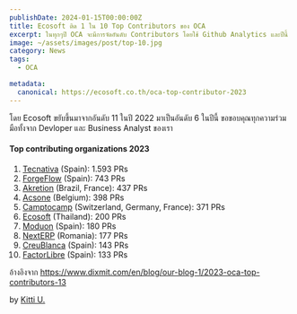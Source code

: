 ```yaml
---
publishDate: 2024-01-15T00:00:00Z
title: Ecosoft ติด 1 ใน 10 Top Contributors ของ OCA 
excerpt: ในทุกๆปี OCA จะมีการจัดอันดับ Contributors โดยใช้ Github Analytics และปีนี้ Ecosoft ติด Top Ten
image: ~/assets/images/post/top-10.jpg
category: News
tags:
  - OCA

metadata:
  canonical: https://ecosoft.co.th/oca-top-contributor-2023
---
```


โดย Ecosoft ขยับขึ้นมาจากอันดับ 11 ในปี 2022 มาเป็นอันดับ 6 ในปีนี้ ขอขอบคุณทุกความร่วมมือทั้งจาก Devloper และ Business Analyst ของเรา

#### Top contributing organizations 2023

1. <a href="https://www.tecnativa.com">Tecnativa</a> (Spain): 1.593 PRs
2. <a href="https://www.forgeflow.com">ForgeFlow</a> (Spain): 743 PRs
3. <a href="https://akretion.com">Akretion</a> (Brazil, France): 437 PRs
4. <a href="https://www.acsone.eu">Acsone</a> (Belgium): 398 PRs
5. <a href="https://www.camptocamp.com">Camptocamp</a> (Switzerland, Germany, France): 371 PRs
6. <a href="https://ecosoft.co.th">Ecosoft</a> (Thailand): 200 PRs
7. <a href="https://www.moduon.es">Moduon</a> (Spain): 180 PRs
8. <a href="https://www.nexterp.ro">NextERP</a> (Romania): 177 PRs
9. <a href="https://creu-blanca.es">CreuBlanca</a> (Spain): 143 PRs
10. <a href="https://factorlibre.com">FactorLibre</a> (Spain): 133 PRs

อ้างอิงจาก https://www.dixmit.com/en/blog/our-blog-1/2023-oca-top-contributors-13

by <a href="https://x.com/@kittiup">Kitti U.</a>
